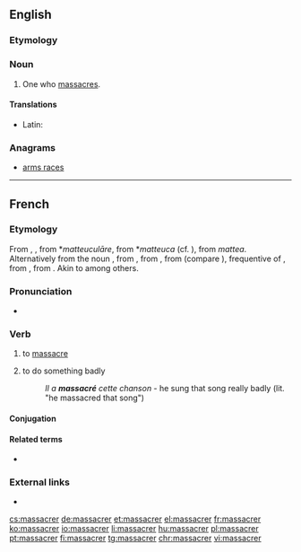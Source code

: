 ==English==

===Etymology===
{{suffix|massacre|er|lang=en}}

===Noun===
{{en-noun}}

# One who [[massacre]]s.

====Translations====
{{trans-top|one who massacres}}
{{trans-mid}}
* Latin: {{t|la|trucidator}}
{{trans-bottom}}

===Anagrams===
* [[arms races#English|arms races]]

----

==French==

===Etymology===
From {{etyl|fro|fr}} {{m|fro|macecrer}}, {{m|fro|macecler}}, from {{etyl|VL.|fr}} *''matteuculāre'', from *''matteuca'' (cf. {{m|fr|massue}}), from {{etyl|LL.|fr}} ''mattea''. Alternatively from the {{etyl|frm|fr}} noun {{m|frm|massacre}}, from {{etyl|fro|fr}} {{m|fro|macacre|macacre, macecle|slaughterhouse, butchery}}, from {{etyl|ML.|fr}} {{m|la|mazacrium||massacre, slaughter, killing”, also “the head of a newly killed stag}}, from {{etyl|gml|fr}} {{m|gml|*matskelen||to massacre}} (compare {{etyl|de|-}} {{m|de|metzeln||massacre}}), frequentive of {{m|gml|matsken|matsken, matzgen|to cut, hew}}, from {{etyl|gem-pro|fr}} {{m|gem-pro|*maitaną||to cut}}, from {{etyl|ine-pro|fr}} {{m|ine-pro|*mei-||small}}. Akin to {{etyl|goh|-}} {{m|goh|meizan||to cut}} among others.

===Pronunciation===
* {{audio|Fr-massacrer.ogg|Audio|lang=fr}}

===Verb===
{{fr-verb}}

# to [[massacre]] {{gloss|kill}}
# {{label|fr|figuratively}} to do something badly
#: ''Il a '''massacré''' cette chanson'' - he sung that song really badly (lit. "he massacred that song")

====Conjugation====
{{fr-conj-auto}}

====Related terms====
* {{l|fr|massue}}

===External links===
* {{R:TLFi}}

[[cs:massacrer]]
[[de:massacrer]]
[[et:massacrer]]
[[el:massacrer]]
[[fr:massacrer]]
[[ko:massacrer]]
[[io:massacrer]]
[[li:massacrer]]
[[hu:massacrer]]
[[pl:massacrer]]
[[pt:massacrer]]
[[fi:massacrer]]
[[tg:massacrer]]
[[chr:massacrer]]
[[vi:massacrer]]